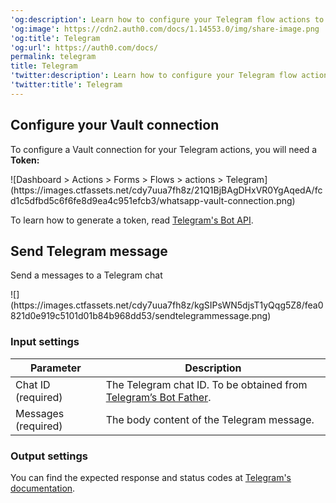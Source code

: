 ---
'og:description': Learn how to configure your Telegram flow actions to send messages.
'og:image': https://cdn2.auth0.com/docs/1.14553.0/img/share-image.png
'og:title': Telegram
'og:url': https://auth0.com/docs/
permalink: telegram
title: Telegram
'twitter:description': Learn how to configure your Telegram flow actions to send messages.
'twitter:title': Telegram
---
## Configure your Vault connection

To configure a Vault connection for your Telegram actions, you will need a **Token:**

<Frame>![Dashboard > Actions > Forms > Flows > actions > Telegram](https://images.ctfassets.net/cdy7uua7fh8z/21Q1BjBAgDHxVR0YgAqedA/fcd1c5dfbd5c6f6fe8d9ea4c951efcb3/whatsapp-vault-connection.png)</Frame>

To learn how to generate a token, read [Telegram's Bot API](https://core.telegram.org/#bot-api).

## Send Telegram message

Send a messages to a Telegram chat

<Frame>![](https://images.ctfassets.net/cdy7uua7fh8z/kgSIPsWN5djsT1yQqg5Z8/fea0821d0e919c5101d01b84b968dd53/sendtelegrammessage.png)</Frame>

### Input settings

<table class="table">
<thead>
<tr>
<th><b>Parameter</b></th>
<th><b>Description</b></th>
</tr>
</thead>
<tbody>
<tr>
<td>Chat ID (required)</td>
<td>The Telegram chat ID. To be obtained from <a href="https://core.telegram.org/bots">Telegram’s Bot Father</a>.</td>
</tr>
<tr>
<td>Messages (required)</td>
<td>The body content of the Telegram message.</td>
</tr>
</tbody>
</table>

### Output settings

You can find the expected response and status codes at [Telegram's documentation](https://core.telegram.org/method/messages.sendMessage).